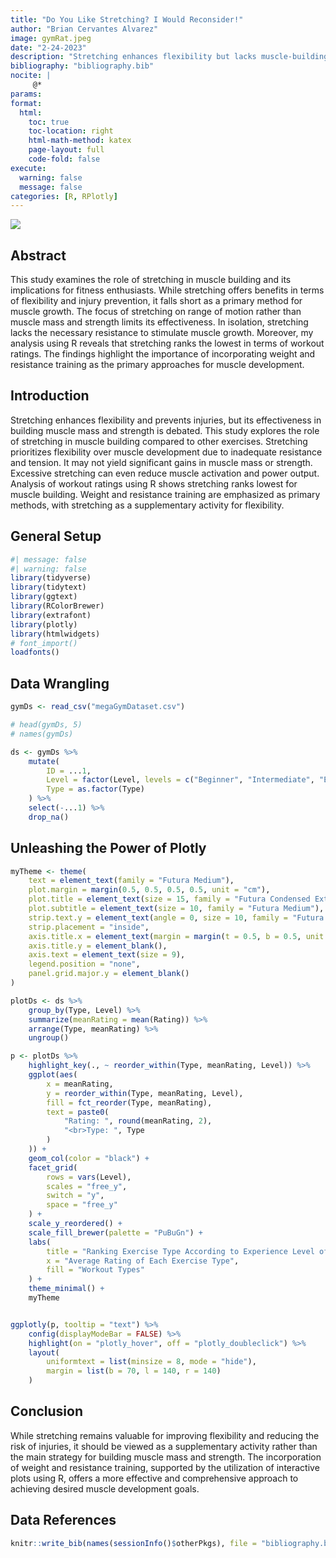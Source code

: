 ```yaml
---
title: "Do You Like Stretching? I Would Reconsider!"
author: "Brian Cervantes Alvarez"
image: gymRat.jpeg
date: "2-24-2023"
description: "Stretching enhances flexibility but lacks muscle-building benefits. Weight training and resistance exercises stimulate muscle growth. Supplement, not substitute, for effective muscle building."
bibliography: "bibliography.bib"
nocite: |
     @*
params:
format:
  html:
    toc: true
    toc-location: right
    html-math-method: katex
    page-layout: full
    code-fold: false
execute: 
  warning: false
  message: false
categories: [R, RPlotly]
---
```


![](gymRat.jpeg)

<div class="download-buttons" style="text-align: center;">
  <style>
    .download-buttons a.button {
      display: inline-block;
      padding-right: 10px;
      padding-left: 35px;
      padding-top: 10px;
      padding-bottom: 10px;
      margin-right: 25px;
      background-color: #343a40;
      color: #fff;
      text-decoration: none;
      border-radius: 15px;
      position: relative;
    }

    .download-buttons a.button:last-child {
      margin-right: 0;
    }

    .download-buttons a.button:hover {
      background-color: #55595c;
    }

    .download-buttons a.button:after {
      content: "\2193";
      font-size: 20px;
      position: absolute;
      top: 50%;
      left: 12px; /* Added margin from the text */
      transform: translateY(-50%);
      border-bottom: 2px solid #fff;
      padding: 1px; /* Padding for the mini border block */
    }
  </style>

  <script>
    function createDynamicButton(href, text) {
      var button = document.createElement("a");
      button.href = href;
      button.className = "button";
      button.appendChild(document.createTextNode(text));
      return button;
    }

    var downloadButtonsDiv = document.querySelector(".download-buttons");

    var documentButton = createDynamicButton(
      "https://github.com/bcervantesalvarez/Portfolio/blob/main/posts/GymRat_Plotly/index.qmd",
      "Download .qmd"
    );
    downloadButtonsDiv.appendChild(documentButton);

    var csvButton = createDynamicButton(
      "https://github.com/bcervantesalvarez/Portfolio/blob/main/posts/GymRat_Plotly/megaGymDataset.csv",
      "Download .csv"
    );
    downloadButtonsDiv.appendChild(csvButton);
  </script>
</div>

## Abstract

This study examines the role of stretching in muscle building and its implications for fitness enthusiasts. While stretching offers benefits in terms of flexibility and injury prevention, it falls short as a primary method for muscle growth. The focus of stretching on range of motion rather than muscle mass and strength limits its effectiveness. In isolation, stretching lacks the necessary resistance to stimulate muscle growth. Moreover, my analysis using R reveals that stretching ranks the lowest in terms of workout ratings. The findings highlight the importance of incorporating weight and resistance training as the primary approaches for muscle development.

## Introduction


Stretching enhances flexibility and prevents injuries, but its effectiveness in building muscle mass and strength is debated. This study explores the role of stretching in muscle building compared to other exercises. Stretching prioritizes flexibility over muscle development due to inadequate resistance and tension. It may not yield significant gains in muscle mass or strength. Excessive stretching can even reduce muscle activation and power output. Analysis of workout ratings using R shows stretching ranks lowest for muscle building. Weight and resistance training are emphasized as primary methods, with stretching as a supplementary activity for flexibility.

## General Setup

```r
#| message: false
#| warning: false
library(tidyverse)
library(tidytext)
library(ggtext)
library(RColorBrewer)
library(extrafont)
library(plotly)
library(htmlwidgets)
# font_import()
loadfonts()


```

## Data Wrangling

```r
gymDs <- read_csv("megaGymDataset.csv")

# head(gymDs, 5)
# names(gymDs)

ds <- gymDs %>%
    mutate(
        ID = ...1,
        Level = factor(Level, levels = c("Beginner", "Intermediate", "Expert")),
        Type = as.factor(Type)
    ) %>%
    select(-...1) %>%
    drop_na()


```

## Unleashing the Power of Plotly

```r
myTheme <- theme(
    text = element_text(family = "Futura Medium"),
    plot.margin = margin(0.5, 0.5, 0.5, 0.5, unit = "cm"),
    plot.title = element_text(size = 15, family = "Futura Condensed ExtraBold"),
    plot.subtitle = element_text(size = 10, family = "Futura Medium"),
    strip.text.y = element_text(angle = 0, size = 10, family = "Futura Condensed ExtraBold"),
    strip.placement = "inside",
    axis.title.x = element_text(margin = margin(t = 0.5, b = 0.5, unit = "cm")),
    axis.title.y = element_blank(),
    axis.text = element_text(size = 9),
    legend.position = "none",
    panel.grid.major.y = element_blank()
)

```

```r
plotDs <- ds %>%
    group_by(Type, Level) %>%
    summarize(meanRating = mean(Rating)) %>%
    arrange(Type, meanRating) %>%
    ungroup()

p <- plotDs %>%
    highlight_key(., ~ reorder_within(Type, meanRating, Level)) %>%
    ggplot(aes(
        x = meanRating,
        y = reorder_within(Type, meanRating, Level),
        fill = fct_reorder(Type, meanRating),
        text = paste0(
            "Rating: ", round(meanRating, 2),
            "<br>Type: ", Type
        )
    )) +
    geom_col(color = "black") +
    facet_grid(
        rows = vars(Level),
        scales = "free_y",
        switch = "y",
        space = "free_y"
    ) +
    scale_y_reordered() +
    scale_fill_brewer(palette = "PuBuGn") +
    labs(
        title = "Ranking Exercise Type According to Experience Level of Individuals",
        x = "Average Rating of Each Exercise Type",
        fill = "Workout Types"
    ) +
    theme_minimal() +
    myTheme


ggplotly(p, tooltip = "text") %>%
    config(displayModeBar = FALSE) %>%
    highlight(on = "plotly_hover", off = "plotly_doubleclick") %>%
    layout(
        uniformtext = list(minsize = 8, mode = "hide"),
        margin = list(b = 70, l = 140, r = 140)
    )

```

## Conclusion

While stretching remains valuable for improving flexibility and reducing the risk of injuries, it should be viewed as a supplementary activity rather than the main strategy for building muscle mass and strength. The incorporation of weight and resistance training, supported by the utilization of interactive plots using R, offers a more effective and comprehensive approach to achieving desired muscle development goals.


## Data References

```r
knitr::write_bib(names(sessionInfo()$otherPkgs), file = "bibliography.bib")
```